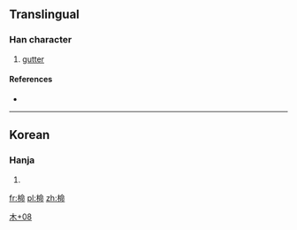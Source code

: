 ==Translingual==

===Han character===
{{Han char|rn=75|rad=木|as=08|sn=12|four=|canj=木人一中 (DOML)}}

# [[gutter]]

====References====
* {{Han ref|kx=0537.131|dkj=|dj=0924.150|hdz=21235.031|uh=6927|ud=26919|bh=|bd=}}

----

==Korean==

===Hanja===
{{ko-hanja|hangeul=[[명]]|eumhun=|rv=myeong|mr=myŏng|y=myeng}}

# {{defn|lang=ko|sort=木08}}

[[Category:Korean-only CJKV Characters|木+08]]

[[fr:椧]]
[[pl:椧]]
[[zh:椧]]